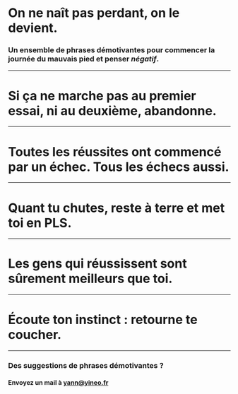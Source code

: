 
# On ne naît pas perdant, on le devient.
### Un ensemble de phrases démotivantes pour commencer la journée du mauvais pied et penser *négatif*.
---
# Si ça ne marche pas au premier essai, ni au deuxième, abandonne.
---
# Toutes les réussites ont commencé par un échec. Tous les échecs aussi.
---
# Quant tu chutes, reste à terre et met toi en PLS.
---
# Les gens qui réussissent sont sûrement meilleurs que toi.
---
# Écoute ton instinct : retourne te coucher.
---
### Des suggestions de phrases démotivantes  ? 
#### Envoyez un mail à yann@yineo.fr




